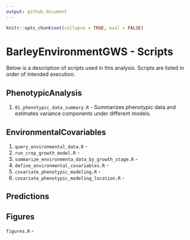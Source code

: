 ```yaml
---
output: github_document
---
```

  
<!-- README.md is generated from README.Rmd. Please edit that file -->  
  
  ```r
knitr::opts_chunk$set(collapse = TRUE, eval = FALSE)
```

# BarleyEnvironmentGWS - Scripts

Below is a description of scripts used in this analysis. Scripts are listed in order of intended execution.

## PhenotypicAnalysis

1. `01_phenotypic_data_summary.R` - Summarizes phenotypic data and estimates variance components under different models.

## EnvironmentalCovariables

1. `query_environmental_data.R` - 
2. `run_crop_growth_model.R` - 
3. `summarize_environmenta_data_by_growth_stage.R` - 
4. `define_environmental_covariables.R` - 
5. `covariate_phenotypic_modeling.R` - 
6. `covariate_phenotypic_modeling_location.R` - 

## Predictions


## Figures

`figures.R` - 

